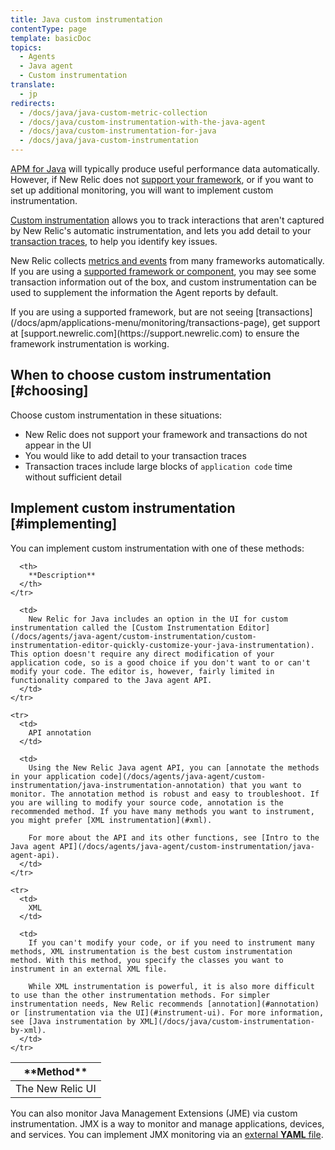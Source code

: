```yaml
---
title: Java custom instrumentation
contentType: page
template: basicDoc
topics:
  - Agents
  - Java agent
  - Custom instrumentation
translate:
  - jp
redirects:
  - /docs/java/java-custom-metric-collection
  - /docs/java/custom-instrumentation-with-the-java-agent
  - /docs/java/custom-instrumentation-for-java
  - /docs/java/java-custom-instrumentation
---
```


[APM for Java](/docs/agents/java-agent/getting-started/introduction-new-relic-java) will typically produce useful performance data automatically. However, if New Relic does not [support your framework](/docs/agents/java-agent/getting-started/compatibility-requirements-java-agent), or if you want to set up additional monitoring, you will want to implement custom instrumentation.

[Custom instrumentation](/docs/agents/manage-apm-agents/agent-data/custom-instrumentation) allows you to track interactions that aren't captured by New Relic's automatic instrumentation, and lets you add detail to your [transaction traces](/docs/traces/transaction-traces), to help you identify key issues.

New Relic collects [metrics and events](/docs/data-analysis/metrics/analyze-your-metrics/data-collection-metric-timeslice-event-data) from many frameworks automatically. If you are using a [supported framework or component](/docs/agents/java-agent/getting-started/compatibility-requirements-java-agent), you may see some transaction information out of the box, and custom instrumentation can be used to supplement the information the Agent reports by default.

<Callout variant="important">
  If you are using a supported framework, but are not seeing [transactions](/docs/apm/applications-menu/monitoring/transactions-page), get support at [support.newrelic.com](https://support.newrelic.com) to ensure the framework instrumentation is working.
</Callout>

## When to choose custom instrumentation [#choosing]

Choose custom instrumentation in these situations:

* New Relic does not support your framework and transactions do not appear in the UI
* You would like to add detail to your transaction traces
* Transaction traces include large blocks of `application code` time without sufficient detail

## Implement custom instrumentation [#implementing]

You can implement custom instrumentation with one of these methods:

<Table>
  <thead>
    <tr>
      <th style={{ width: "200px" }}>
        **Method**
      </th>

      <th>
        **Description**
      </th>
    </tr>
  </thead>

  <tbody>
    <tr>
      <td>
        The New Relic UI
      </td>

      <td>
        New Relic for Java includes an option in the UI for custom instrumentation called the [Custom Instrumentation Editor](/docs/agents/java-agent/custom-instrumentation/custom-instrumentation-editor-quickly-customize-your-java-instrumentation). This option doesn't require any direct modification of your application code, so is a good choice if you don't want to or can't modify your code. The editor is, however, fairly limited in functionality compared to the Java agent API.
      </td>
    </tr>

    <tr>
      <td>
        API annotation
      </td>

      <td>
        Using the New Relic Java agent API, you can [annotate the methods in your application code](/docs/agents/java-agent/custom-instrumentation/java-instrumentation-annotation) that you want to monitor. The annotation method is robust and easy to troubleshoot. If you are willing to modify your source code, annotation is the recommended method. If you have many methods you want to instrument, you might prefer [XML instrumentation](#xml).

        For more about the API and its other functions, see [Intro to the Java agent API](/docs/agents/java-agent/custom-instrumentation/java-agent-api).
      </td>
    </tr>

    <tr>
      <td>
        XML
      </td>

      <td>
        If you can't modify your code, or if you need to instrument many methods, XML instrumentation is the best custom instrumentation method. With this method, you specify the classes you want to instrument in an external XML file.

        While XML instrumentation is powerful, it is also more difficult to use than the other instrumentation methods. For simpler instrumentation needs, New Relic recommends [annotation](#annotation) or [instrumentation via the UI](#instrument-ui). For more information, see [Java instrumentation by XML](/docs/java/custom-instrumentation-by-xml).
      </td>
    </tr>
  </tbody>
</Table>

You can also monitor Java Management Extensions (JME) via custom instrumentation. JMX is a way to monitor and manage applications, devices, and services. You can implement JMX monitoring via an [external **YAML** file](/docs/java/custom-jmx-instrumentation-by-yml).
